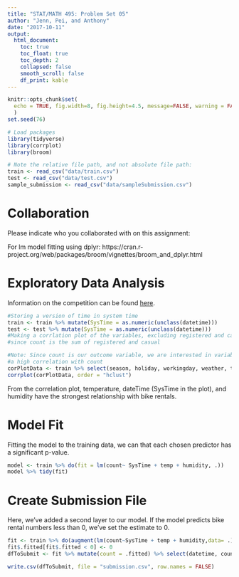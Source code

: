 ```yaml
---
title: "STAT/MATH 495: Problem Set 05"
author: "Jenn, Pei, and Anthony"
date: "2017-10-11"
output:
  html_document:
    toc: true
    toc_float: true
    toc_depth: 2
    collapsed: false
    smooth_scroll: false
    df_print: kable
---
```



```r
knitr::opts_chunk$set(
  echo = TRUE, fig.width=8, fig.height=4.5, message=FALSE, warning = FALSE
  )
set.seed(76)

# Load packages
library(tidyverse)
library(corrplot)
library(broom)

# Note the relative file path, and not absolute file path:
train <- read_csv("data/train.csv")
test <- read_csv("data/test.csv")
sample_submission <- read_csv("data/sampleSubmission.csv")
```


# Collaboration

Please indicate who you collaborated with on this assignment:

For lm model fitting using dplyr: https://cran.r-project.org/web/packages/broom/vignettes/broom_and_dplyr.html

# Exploratory Data Analysis

Information on the competition can be found [here](https://www.kaggle.com/c/bike-sharing-demand).

```r
#Storing a version of time in system time 
train <- train %>% mutate(SysTime = as.numeric(unclass(datetime)))
test <- test %>% mutate(SysTime = as.numeric(unclass(datetime)))
#Making a corrlation plot of the variables, excluding registered and casual
#since count is the sum of registered and casual

#Note: Since count is our outcome variable, we are interested in variables that have
#a high correlation with count
corPlotData <- train %>% select(season, holiday, workingday, weather, temp, atemp, humidity, windspeed,count, SysTime) %>% cor()
corrplot(corPlotData, order = "hclust")

```

From the correlation plot, temperature, dateTime (SysTime in the plot), and humidity have the strongest relationship with bike rentals.

# Model Fit

Fitting the model to the training data, we can that each chosen predictor has a significant p-value.
```r
model <- train %>% do(fit = lm(count~ SysTime + temp + humidity, .))
model %>% tidy(fit)
```


# Create Submission File

Here, we've added a second layer to our model. If the model predicts bike rental numbers less than 0, we've set the estimate to 0.
```r
fit <- train %>% do(augment(lm(count~SysTime + temp + humidity,data= .),newdata = test))
fit$.fitted[fit$.fitted < 0] <- 0
dfToSubmit <- fit %>% mutate(count = .fitted) %>% select(datetime, count)

write.csv(dfToSubmit, file = "submission.csv", row.names = FALSE)
```

